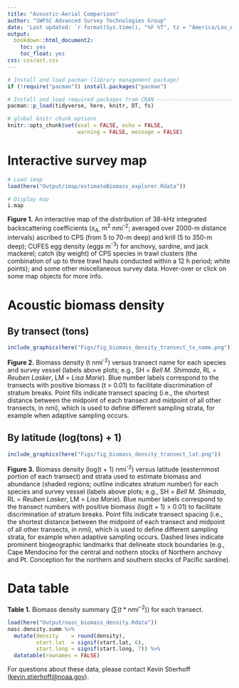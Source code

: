 ```yaml
---
title: "Acoustic-Aerial Comparison"
author: "SWFSC Advanced Survey Technologies Group"
date: 'Last updated: `r format(Sys.time(), "%F %T", tz = "America/Los_Angeles", usetz = T)`'
output:
  bookdown::html_document2:
    toc: yes
    toc_float: yes
css: css/ast.css
---
```


```r
# Install and load pacman (library management package)
if (!require("pacman")) install.packages("pacman")

# Install and load required packages from CRAN ---------------------------------
pacman::p_load(tidyverse, here, knitr, DT, fs)

# global knitr chunk options
knitr::opts_chunk$set(eval = FALSE, echo = FALSE, 
                      warning = FALSE, message = FALSE)
```  

# Interactive survey map

```r
# Load imap
load(here("Output/imap/estimateBiomass_explorer.Rdata"))

# Display map
i.map
```

**Figure 1.** An interactive map of the distribution of 38-kHz integrated backscattering coefficients ($s_A$, m^2^ nmi^-2^;  averaged over 2000-m distance intervals) ascribed to CPS (from 5 to 70-m deep) and krill (5 to 350-m deep); CUFES egg density (eggs m^-3^) for anchovy, sardine, and jack mackerel; catch (by weight) of CPS species in trawl clusters (the combination of up to three trawl hauls conducted within a 12 h period; white points); and some other miscellaneous survey data. Hover-over or click on some map objects for more info. 

# Acoustic biomass density
## By transect (tons)

```r
include_graphics(here("Figs/fig_biomass_density_transect_tx_name.png"))
```

**Figure 2.** Biomass density (t nmi^-2^) versus transect name for each species and survey vessel (labels above plots; e.g., SH = _Bell M. Shimada_, RL = _Reuben Lasker_, LM = _Lisa Marie_). Blue number labels correspond to the transects with positive biomass (t > 0.01) to facilitate discrimination of stratum breaks. Point fills indicate transect spacing (i.e., the shortest distance between the midpoint of each transect and midpoint of all other transects, in nmi), which is used to define different sampling strata, for example when adaptive sampling occurs.

## By latitude (log(tons) + 1)

```r
include_graphics(here("Figs/fig_biomass_density_transect_lat.png"))

```

**Figure 3.** Biomass density (log(t + 1) nmi^-2^) versus latitude (easternmost portion of each transect) and strata used to estimate biomass and abundance (shaded regions; outline indicates stratum number) for each species and survey vessel (labels above plots; e.g., SH = _Bell M. Shimada_, RL = _Reuben Lasker_, LM = _Lisa Marie_). Blue number labels correspond to the transect numbers with positive biomass (log(t + 1) > 0.01) to facilitate discrimination of stratum breaks. Point fills indicate transect spacing (i.e., the shortest distance between the midpoint of each transect and midpoint of all other transects, in nmi), which is used to define different sampling strata, for example when adaptive sampling occurs. Dashed lines indicate prominent biogeographic landmarks that delineate stock boundaries (e.g., Cape Mendocino for the central and nothern stocks of Northern anchovy and Pt. Conception for the northern and southern stocks of Pacific sardine).

# Data table

**Table 1.** Biomass density summary ($\sum{(t*nmi^{-2})}$) for each transect.

```r
load(here("Output/nasc_biomass_density.Rdata"))
nasc.density.summ %>% 
  mutate(density    = round(density),
         start.lat  = signif(start.lat, 6),
         start.long = signif(start.long, 7)) %>% 
  datatable(rownames = FALSE)
```


For questions about these data, please contact Kevin Stierhoff ([kevin.stierhoff@noaa.gov](mailto:kevin.stierhoff@noaa.gov)).
